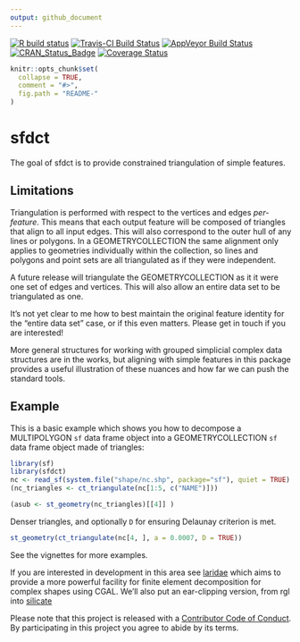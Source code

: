 ```yaml
---
output: github_document
---
```

 

<!-- README.md is generated from README.Rmd. Please edit that file -->

<!-- badges: start -->
[![R build status](https://github.com/hypertidy/sfdct/workflows/R-CMD-check/badge.svg)](https://github.com/hypertidy/sfdct/actions)
[![Travis-CI Build Status](https://travis-ci.org/hypertidy/sfdct.svg?branch=master)](https://travis-ci.org/hypertidy/sfdct)
[![AppVeyor Build Status](https://ci.appveyor.com/api/projects/status/github/hypertidy/sfdct?branch=master&svg=true)](https://ci.appveyor.com/project/hypertidy/sfdct)
[![CRAN_Status_Badge](http://www.r-pkg.org/badges/version/sfdct)](https://cran.r-project.org/package=sfdct)
[![Coverage Status](https://img.shields.io/codecov/c/github/hypertidy/sfdct/master.svg)](https://codecov.io/github/hypertidy/sfdct?branch=master)
<!-- badges: end -->
  
```r
knitr::opts_chunk$set(
  collapse = TRUE,
  comment = "#>",
  fig.path = "README-"
)
```

# sfdct

The goal of sfdct is to provide constrained triangulation of simple features. 

## Limitations

Triangulation is performed with respect to the vertices and edges *per-feature*. This means that each output feature will
be composed of triangles that align to all input edges. This will also correspond to the outer hull of any lines or polygons. In a GEOMETRYCOLLECTION the same alignment only applies to geometries individually within the collection, so lines and polygons and point sets are
all triangulated as if they were independent. 

A future release will triangulate the GEOMETRYCOLLECTION as it it were one set of edges and vertices. This will also allow an entire data set
to be triangulated as one. 

It's not yet clear to me how to best maintain the original feature identity for the "entire data set" case, or if this even matters. Please get in touch if you are interested!

More general structures for working with grouped simplicial complex data structures are in the works, but aligning with simple features in this package provides a useful illustration of these nuances and how far we can push the standard tools. 


## Example

This is a basic example which shows you how to decompose a MULTIPOLYGON `sf` data frame object into a GEOMETRYCOLLECTION `sf` data frame object made of triangles:

```r
library(sf)
library(sfdct)
nc <- read_sf(system.file("shape/nc.shp", package="sf"), quiet = TRUE)
(nc_triangles <- ct_triangulate(nc[1:5, c("NAME")]))

(asub <- st_geometry(nc_triangles)[[4]] )

```

Denser triangles, and optionally `D` for ensuring Delaunay criterion is met. 

```r
st_geometry(ct_triangulate(nc[4, ], a = 0.0007, D = TRUE))

```


See the vignettes for more examples. 


If you are interested in development in this area see [laridae](https://github.com/hypertidy/laridae) which aims to provide a more powerful facility
for finite element decomposition for complex shapes using CGAL.  We'll also put an ear-clipping version, from rgl into [silicate](https://github.com/hypertidy/silicate)


Please note that this project is released with a [Contributor Code of Conduct](CONDUCT.md). By participating in this project you agree to abide by its terms.
